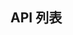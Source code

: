 export const params = [{"key":"className","value":": string","optional":true,"version":"1.0.0","description":"自定义类名"},{"key":"style","value":": React.CSSProperties","optional":true,"version":"1.0.0","description":"自定义样式"},{"key":"style","value":": React.CSSProperties & SkeletonCssTokens","optional":true,"version":"1.0.0","description":"自定义样式","default":"undefined"},{"key":"active","value":": boolean","optional":true,"version":"1.0.0","description":"是否展示动画效果","default":"false"},{"key":"avatar","value":": boolean","optional":true,"version":"1.0.0","description":"头像占位","default":"false"},{"key":"loading","value":": boolean","optional":true,"version":"1.0.0","description":"是否加载","default":"undefined"},{"key":"row","value":": number","optional":true,"version":"1.0.0","description":"自定义条数","default":"4"},{"key":"title","value":": boolean","optional":true,"version":"1.0.0","description":"标题","default":"false"},{"key":"brick","value":": boolean","optional":true,"version":"1.0.0","description":"块状","default":"false"}]
## API 列表
<Table name='skeleton' params={params}/>